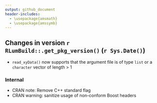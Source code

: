 ```yaml
---
output: github_document
header-includes:
  - \usepackage{amsmath}
  - \usepackage{amssymb}
---
```

<!-- NEWS.md was auto-generated by NEWS.Rmd. Please DO NOT edit by hand!-->


## Changes in version `r RLumBuild::.get_pkg_version()` (`r Sys.Date()`)

* `read_xyData()` now supports that the argument file is of type `list` or a `character` vector
of length > 1

### Internal
* CRAN note: Remove C++ standard flag
* CRAN warning: sanitize usage of non-conform Boost headers
